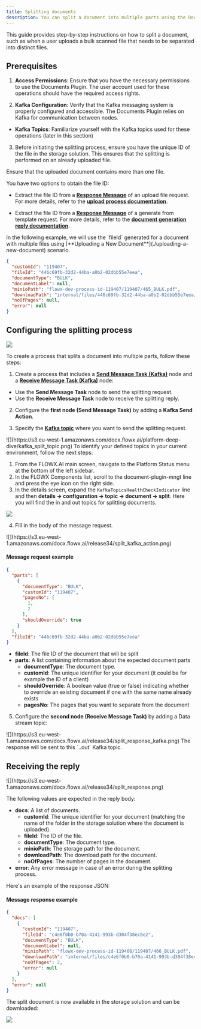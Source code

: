 ```yaml
---
title: Splitting documents
description: You can split a document into multiple parts using the Documents plugin.
---
```


This guide provides step-by-step instructions on how to split a document, such as when a user uploads a bulk scanned file that needs to be separated into distinct files.

## Prerequisites

1. **Access Permissions**: Ensure that you have the necessary permissions to use the Documents Plugin. The user account used for these operations should have the required access rights.

2. **Kafka Configuration**: Verify that the Kafka messaging system is properly configured and accessible. The Documents Plugin relies on Kafka for communication between nodes.

  - **Kafka Topics**: Familiarize yourself with the Kafka topics used for these operations (later in this section)

3. Before initiating the splitting process, ensure you have the unique ID of the file in the storage solution. This ensures that the splitting is performed on an already uploaded file.

<Check>
Ensure that the uploaded document contains more than one file.
</Check>

You have two options to obtain the file ID:

- Extract the file ID from a [**Response Message**](./uploading-a-new-document#response-message-example-2) of an upload file request. For more details, refer to the [**upload process documentation**](./uploading-a-new-document).

- Extract the file ID from a [**Response Message**](./generating-from-html-templates#receiving-the-document-generation-reply) of a generate from template request. For more details, refer to the [**document generation reply documentation**](./generating-from-html-templates).


<Info>
In the following example, we will use the `fileId` generated for a document with multiple files using [**Uploading a New Document**](./uploading-a-new-document) scenario.

```json
{
  "customId": "119407",
  "fileId": "446c69fb-32d2-44ba-a0b2-02dbb55e7eea",
  "documentType": "BULK",
  "documentLabel": null,
  "minioPath": "flowx-dev-process-id-119407/119407/465_BULK.pdf",
  "downloadPath": "internal/files/446c69fb-32d2-44ba-a0b2-02dbb55e7eea/download",
  "noOfPages": null,
  "error": null
}
```
</Info>

## Configuring the splitting process

![](https://s3.eu-west-1.amazonaws.com/docx.flowx.ai/release34/split_document.png)

To create a process that splits a document into multiple parts, follow these steps:

1. Create a process that includes a [**Send Message Task (Kafka)**](../../../../building-blocks/node/message-send-received-task-node#configuring-a-message-send-task-node) node and a [**Receive Message Task (Kafka)**](../../../../building-blocks/node/message-send-received-task-node#configuring-a-message-receive-task-node) node:

* Use the **Send Message Task** node to send the splitting request.
* Use the **Receive Message Task** node to receive the splitting reply.

2. Configure the **first node (Send Message Task)** by adding a **Kafka Send Action**.

3. Specify the [**Kafka topic**](../../../../../setup-guides/plugins-setup-guide/documents-plugin-setup#kafka-configuration) where you want to send the splitting request.

<Frame>
![](https://s3.eu-west-1.amazonaws.com/docx.flowx.ai/platform-deep-dive/kafka_split_topic.png)
</Frame>

<Tip>
To identify your defined topics in your current environment, follow the next steps:

1. From the FLOWX.AI main screen, navigate to the Platform Status menu at the bottom of the left sidebar.
2. In the FLOWX Components list, scroll to the document-plugin-mngt line and press the eye icon on the right side.
3. In the details screen, expand the `KafkaTopicsHealthCheckIndicator` line and then **details → configuration → topic → document → split**. Here you will find the in and out topics for splitting documents.

![](https://s3.eu-west-1.amazonaws.com/docx.flowx.ai/release34/kafka_topics_split.png)

</Tip>

4. Fill in the body of the message request.

<Frame>
![](https://s3.eu-west-1.amazonaws.com/docx.flowx.ai/release34/split_kafka_action.png)
</Frame>

#### Message request example

```json
{
  "parts": [
    {
      "documentType": "BULK",
      "customId": "119407",
      "pagesNo": [
        1,
        2
      ],
      "shouldOverride": true
    }
  ],
  "fileId": "446c69fb-32d2-44ba-a0b2-02dbb55e7eea"
}
```

* **fileId**: The file ID of the document that will be split
* **parts**: A list containing information about the expected document parts
  * **documentType**: The document type.
  * **customId**: The unique identifier for your document (it could be for example the ID of a client)
  * **shouldOverride**: A boolean value (true or false) indicating whether to override an existing document if one with the same name already exists
  * **pagesNo**: The pages that you want to separate from the document


5. Configure the **second node (Receive Message Task)** by adding a Data stream topic:

<Frame>
![](https://s3.eu-west-1.amazonaws.com/docx.flowx.ai/release34/split_response_kafka.png)
</Frame>

<Info>
The response will be sent to this `..out` Kafka topic.
</Info>

## Receiving the reply

<Frame>
![](https://s3.eu-west-1.amazonaws.com/docx.flowx.ai/release34/split_response.png)
</Frame>

The following values are expected in the reply body:

* **docs**: A list of documents.
  * **customId**: The unique identifier for your document (matching the name of the folder in the storage solution where the document is uploaded).
  * **fileId**: The ID of the file.
  * **documentType**: The document type.
  * **minioPath**: The storage path for the document.
  * **downloadPath**: The download path for the document.
  * **noOfPages**: The number of pages in the document.
* **error**: Any error message in case of an error during the splitting process.

Here's an example of the response JSON:

#### Message response example

```json
{
  "docs": [
    {
      "customId": "119407",
      "fileId": "c4e6f0b0-b70a-4141-993b-d304f38ec8e2",
      "documentType": "BULK",
      "documentLabel": null,
      "minioPath": "flowx-dev-process-id-119408/119407/466_BULK.pdf",
      "downloadPath": "internal/files/c4e6f0b0-b70a-4141-993b-d304f38ec8e2/download",
      "noOfPages": 2,
      "error": null
    }
  ],
  "error": null
}
```

The split document is now available in the storage solution and can be downloaded:

![](https://s3.eu-west-1.amazonaws.com/docx.flowx.ai/release34/2024-01-30%2013.39.35.gif)